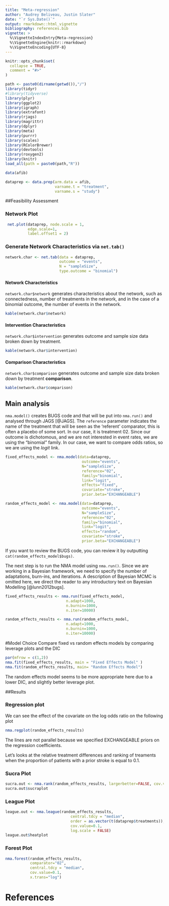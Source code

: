 ```yaml
---
title: "Meta-regression"
author: "Audrey Beliveau, Justin Slater"
date: "`r Sys.Date()`"
output: rmarkdown::html_vignette
bibliography: references.bib
vignette: >
  %\VignetteIndexEntry{Meta-regression}
  %\VignetteEngine{knitr::rmarkdown}
  %\VignetteEncoding{UTF-8}
---
```


```r
knitr::opts_chunk$set(
  collapse = TRUE,
  comment = "#>"
)
```

```r
path <- paste0(dirname(getwd()),"/")
library(tidyr)
#library(tidyverse)
library(plyr)
library(ggplot2)
library(igraph)
library(extrafont)
library(rjags)
library(magrittr)
library(dplyr)
library(meta)
library(purrr)
library(scales)
library(RColorBrewer)
library(devtools)
library(roxygen2)
library(knitr)
load_all(path = paste0(path,"R"))
```
 

``` r
data(afib)

dataprep <- data.prep(arm.data = afib,
                      varname.t = "treatment",
                      varname.s = "study")
```

##Feasibility Assessment

### Network Plot


```r
 net.plot(dataprep, node.scale = 1, 
          edge.scale=1,
          label.offset1 = 2)
```


### Generate Network Characteristics via `net.tab()`

```r
network.char <- net.tab(data = dataprep,
                        outcome = "events",
                        N = "sampleSize",
                        type.outcome = "binomial")
```

#### Network Characteristics
`network.char$network` generates characteristics about the network, such as connectedness, number of treatments in the network, and in the case of a binomial outcome, the number of events in the network.
```r
kable(network.char$network)
```

#### Intervention Characteristics
`network.char$intervention` generates outcome and sample size data broken down by treatment.

```r
kable(network.char$intervention)
```

#### Comparison Characteristics
`network.char$comparison` generates outcome and sample size data broken down by treatment **comparison**.
```r
kable(network.char$comparison)
```

## Main analysis
`nma.model()` creates BUGS code and that will be put into `nma.run()` and analysed through JAGS [@JAGS]. The `reference` parameter indicates the name of the treatment that will be seen as the 'referent' comparator, this is often a placebo of some sort. In our case, it is treatment 02. Since our outcome is dichotomous, and we are not interested in event rates, we are using the "binomial" family. In our case, we want to compare odds ratios, so we are using the $logit$ link.
```r
fixed_effects_model <- nma.model(data=dataprep,
                                  outcome="events",
                                  N="sampleSize",
                                  reference="02",
                                  family="binomial",
                                  link="logit",
                                  effects="fixed",
                                  covariate="stroke",
                                  prior.beta="EXCHANGEABLE")

random_effects_model <- nma.model(data=dataprep,
                                  outcome="events",
                                  N="sampleSize",
                                  reference="02",
                                  family="binomial",
                                  link="logit",
                                  effects="random",
                                  covariate="stroke",
                                  prior.beta="EXCHANGEABLE")

```

If you want to review the BUGS code, you can review it by outputting `cat(random_effects_model$bugs)`. 

The next step is to run the NMA model using `nma.run()`. Since we are working in a Bayesian framework, we need to specify the number of adaptations, burn-ins, and iterations. A description of Bayesian MCMC is omitted here, we direct the reader to any introductory text on Bayesian Modelling [@lunn2012bugs].

```r
fixed_effects_results <- nma.run(fixed_effects_model,
                           n.adapt=1000,
                           n.burnin=1000,
                           n.iter=10000)

random_effects_results <- nma.run(random_effects_model,
                           n.adapt=1000,
                           n.burnin=1000,
                           n.iter=10000)

```

#Model Choice
Compare fixed vs random effects models by comparing leverage plots and the DIC
```r
par(mfrow = c(1,2))
nma.fit(fixed_effects_results, main = "Fixed Effects Model" )
nma.fit(random_effects_results, main= "Random Effects Model")
```

The random effects model seems to be more appropriate here due to a lower DIC, and slightly better leverage plot.

<!-- Next, we will assess consistency in the network by fitting an inconsistency fixed effects model and comparing it to our -->
<!-- consistency fixed effects model. If our inconsistency model shows a better fit than the consistency model, then  -->
<!-- it is likely that there is inconsistency in the network. -->

<!-- ##Check inconsistency -->
<!-- ```{r, results = "hide", fig.show = 'hide',  fig.width=8, fig.height = 8} -->
<!-- re_inconsistency_model <- nma.model(data=dataprep, -->
<!--                                   outcome="events", -->
<!--                                   N="sampleSize", -->
<!--                                   reference="02", -->
<!--                                   family="binomial", -->
<!--                                   link="logit", -->
<!--                                   effects="random", -->
<!--                                   type="inconsistency", -->
<!--                                   covariate="stroke", -->
<!--                                   prior.beta="EXCHANGEABLE") -->

<!-- re_inconsistency_results <- nma.run(re_inconsistency_model, -->
<!--                                          n.adapt=1000, -->
<!--                                          n.burnin=1000, -->
<!--                                          n.iter=10000) -->

<!-- ``` -->

<!-- Rainbow plots and DIC calculations can highlight outliers and can compare model fits between the two models.  -->
<!-- ```{r, fig.width=7, fig.height=4, results = "hide"} -->
<!-- par(mfrow = c(1,2)) -->
<!-- re_model_fit <- nma.fit(random_effects_results, main = "Consistency Model" ) -->
<!-- inconsist_model_fit <- nma.fit(re_inconsistency_results, main= "Consistency Model") -->
<!-- ``` -->
<!-- The leverage plots and DIC show that the consistency and inconsistency models are very similar, suggesting that -->
<!-- a consistency model is satisfactory. -->

<!-- A plot of the \code{pmdev} of both models against each other can highlight descrepancies between the two models. -->
<!-- ```{r, fig.height=6, fig.width = 6} -->
<!-- nma.compare(re_model_fit, inconsist_model_fit) -->
<!-- ``` -->

<!-- Seeing as that all the points lie close to the $y=x$ line, there is very little evidence of inconsistency. -->

##Results

### Regression plot
We can see the effect of the covariate on the log odds ratio on the following plot
```r
nma.regplot(random_effects_results)
```

The lines are not parallel because we specified EXCHANGEABLE priors on the regression coefficients.

Let's looks at the relative treatment differences and ranking of treaments when the proportion of patients with a prior stroke is equal to 0.1.

### Sucra Plot
```r
sucra.out <- nma.rank(random_effects_results, largerbetter=FALSE, cov.value=0.1, sucra.palette= "Set1")
sucra.out$sucraplot
```

### League Plot
```r
league.out <- nma.league(random_effects_results, 
                             central.tdcy = "median",
                             order = as.vector(t(dataprep$treatments)),
                             cov.value=0.1, 
                             log.scale = FALSE)
league.out$heatplot
```

### Forest Plot
```r
nma.forest(random_effects_results, 
           comparator="02", 
           central.tdcy = "median",
           cov.value=0.1,
           x.trans="log")
```



# References
